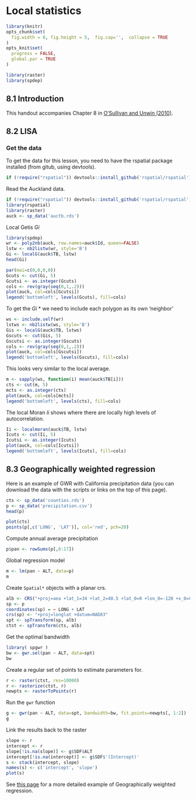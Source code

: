 # Local statistics

```r
library(knitr)
opts_chunk$set(
  fig.width = 8, fig.height = 5,  fig.cap='',  collapse = TRUE
)
opts_knit$set(
  progress = FALSE,
  global.par = TRUE
)

library(raster)
library(spdep)

```

## 8.1 Introduction

This handout accompanies Chapter 8 in [O'Sullivan and Unwin (2010)](http://www.wiley.com/WileyCDA/WileyTitle/productCd-0470288574.html). 


## 8.2 LISA

### Get the data

To get the data for this lesson, you need to have the rspatial package installed (from gitub, using devtools).


```r
if (!require("rspatial")) devtools::install_github('rspatial/rspatial')
```

Read the Auckland data.

```r
if (!require("rspatial")) devtools::install_github('rspatial/rspatial')
library(rspatial)
library(raster)
auck <- sp_data('auctb.rds')
``` 

Local Getis *Gi*

```r
library(spdep)
wr <- poly2nb(auck, row.names=auck$Id, queen=FALSE)
lstw <- nb2listw(wr, style='B')
Gi <- localG(auck$TB, lstw)
head(Gi)
```


```r
par(mai=c(0,0,0,0))
Gcuts <- cut(Gi, 5)
Gcutsi <- as.integer(Gcuts)
cols <- rev(gray(seq(0,1,.2)))
plot(auck, col=cols[Gcutsi])
legend('bottomleft', levels(Gcuts), fill=cols)
```

To get the *Gi* * we need to include each polygon as its own 'neighbor'

```r
ws <- include.self(wr)
lstws <- nb2listw(ws, style='B')
Gis <- localG(auck$TB, lstws)
Gscuts <- cut(Gis, 5)
Gscutsi <- as.integer(Gscuts)
cols <- rev(gray(seq(0,1,.2)))
plot(auck, col=cols[Gscutsi])
legend('bottomleft', levels(Gscuts), fill=cols)
```


This looks very similar to the local average.

```r
m <- sapply(ws, function(i) mean(auck$TB[i]))
cts <- cut(m, 5)
mcts <- as.integer(cts)
plot(auck, col=cols[mcts])
legend('bottomleft', levels(cts), fill=cols)
```


The local Moran *Ii* shows where there are locally high levels of autocorrelation.

```r
Ii <- localmoran(auck$TB, lstw)
Icuts <- cut(Ii, 5)
Icutsi <- as.integer(Icuts)
plot(auck, col=cols[Icutsi])
legend('bottomleft', levels(Icuts), fill=cols)
```

## 8.3 Geographically weighted regression

Here is an example of GWR with California precipitation data (you can download the data with the scripts or links on the top of this page). 


```r
cts <- sp_data('counties.rds')
p <- sp_data('precipitation.csv')
head(p)

plot(cts)
points(p[,c('LONG', 'LAT')], col='red', pch=20)
```

Compute annual average precipitation
```r
p$pan <- rowSums(p[,6:17])
```

Global regression model
```r
m <- lm(pan ~ ALT, data=p)
m
```

Create `Spatial*` objects with a planar crs.

```r
alb <- CRS("+proj=aea +lat_1=34 +lat_2=40.5 +lat_0=0 +lon_0=-120 +x_0=0 +y_0=-4000000 +ellps=GRS80 +datum=NAD83 +units=m +no_defs")
sp <- p
coordinates(sp) = ~ LONG + LAT
crs(sp) <- "+proj=longlat +datum=NAD83"
spt <- spTransform(sp, alb)
ctst <- spTransform(cts, alb)
```


Get the optimal bandwidth
```r
library( spgwr )
bw <- gwr.sel(pan ~ ALT, data=spt)
bw
``` 

Create a regular set of points to estimate parameters for.
```r
r <- raster(ctst, res=10000)
r <- rasterize(ctst, r)
newpts <- rasterToPoints(r)
```


Run the `gwr` function
```r
g <- gwr(pan ~ ALT, data=spt, bandwidth=bw, fit.points=newpts[, 1:2])
g
```

Link the results back to the raster
```r
slope <- r
intercept <- r
slope[!is.na(slope)] <- g$SDF$ALT 
intercept[!is.na(intercept)] <- g$SDF$'(Intercept)'
s <- stack(intercept, slope)
names(s) <- c('intercept', 'slope')
plot(s)
```

See [this page](http://rspatial.org/analysis/rst/6-local_regression.html) for a more detailed example of Geographically weighted regression.
